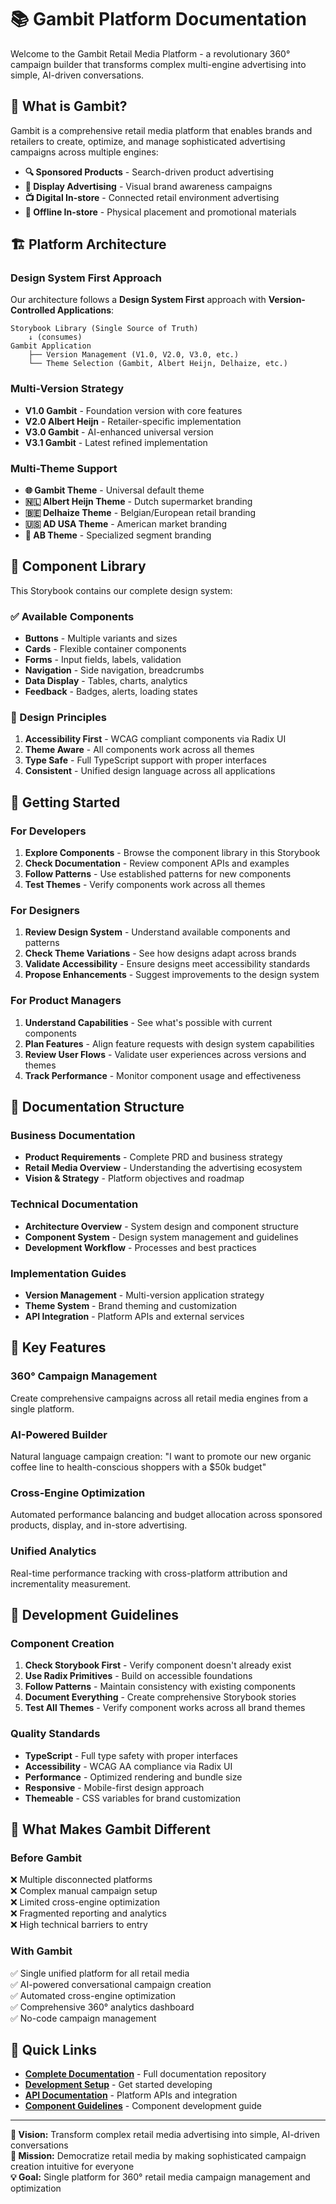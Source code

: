 
<Meta title="Documentation/Overview" />

# 📚 Gambit Platform Documentation

Welcome to the Gambit Retail Media Platform - a revolutionary 360° campaign builder that transforms complex multi-engine advertising into simple, AI-driven conversations.

## 🎯 What is Gambit?

Gambit is a comprehensive retail media platform that enables brands and retailers to create, optimize, and manage sophisticated advertising campaigns across multiple engines:

- **🔍 Sponsored Products** - Search-driven product advertising
- **📱 Display Advertising** - Visual brand awareness campaigns  
- **📺 Digital In-store** - Connected retail environment advertising
- **🏪 Offline In-store** - Physical placement and promotional materials

## 🏗️ Platform Architecture

### Design System First Approach

Our architecture follows a **Design System First** approach with **Version-Controlled Applications**:

```
Storybook Library (Single Source of Truth)
    ↓ (consumes)
Gambit Application
    ├── Version Management (V1.0, V2.0, V3.0, etc.)
    └── Theme Selection (Gambit, Albert Heijn, Delhaize, etc.)
```

### Multi-Version Strategy

- **V1.0 Gambit** - Foundation version with core features
- **V2.0 Albert Heijn** - Retailer-specific implementation
- **V3.0 Gambit** - AI-enhanced universal version
- **V3.1 Gambit** - Latest refined implementation

### Multi-Theme Support

- **🌐 Gambit Theme** - Universal default theme
- **🇳🇱 Albert Heijn Theme** - Dutch supermarket branding
- **🇧🇪 Delhaize Theme** - Belgian/European retail branding  
- **🇺🇸 AD USA Theme** - American market branding
- **🏢 AB Theme** - Specialized segment branding

## 🎨 Component Library

This Storybook contains our complete design system:

### ✅ Available Components
- **Buttons** - Multiple variants and sizes
- **Cards** - Flexible container components
- **Forms** - Input fields, labels, validation
- **Navigation** - Side navigation, breadcrumbs
- **Data Display** - Tables, charts, analytics
- **Feedback** - Badges, alerts, loading states

### 🎯 Design Principles

1. **Accessibility First** - WCAG compliant components via Radix UI
2. **Theme Aware** - All components work across all themes
3. **Type Safe** - Full TypeScript support with proper interfaces
4. **Consistent** - Unified design language across all applications

## 🚀 Getting Started

### For Developers
1. **Explore Components** - Browse the component library in this Storybook
2. **Check Documentation** - Review component APIs and examples
3. **Follow Patterns** - Use established patterns for new components
4. **Test Themes** - Verify components work across all themes

### For Designers
1. **Review Design System** - Understand available components and patterns
2. **Check Theme Variations** - See how designs adapt across brands
3. **Validate Accessibility** - Ensure designs meet accessibility standards
4. **Propose Enhancements** - Suggest improvements to the design system

### For Product Managers
1. **Understand Capabilities** - See what's possible with current components
2. **Plan Features** - Align feature requests with design system capabilities
3. **Review User Flows** - Validate user experiences across versions and themes
4. **Track Performance** - Monitor component usage and effectiveness

## 📖 Documentation Structure

### Business Documentation
- **Product Requirements** - Complete PRD and business strategy
- **Retail Media Overview** - Understanding the advertising ecosystem
- **Vision & Strategy** - Platform objectives and roadmap

### Technical Documentation  
- **Architecture Overview** - System design and component structure
- **Component System** - Design system management and guidelines
- **Development Workflow** - Processes and best practices

### Implementation Guides
- **Version Management** - Multi-version application strategy
- **Theme System** - Brand theming and customization
- **API Integration** - Platform APIs and external services

## 🎯 Key Features

### 360° Campaign Management
Create comprehensive campaigns across all retail media engines from a single platform.

### AI-Powered Builder
Natural language campaign creation: "I want to promote our new organic coffee line to health-conscious shoppers with a $50k budget"

### Cross-Engine Optimization
Automated performance balancing and budget allocation across sponsored products, display, and in-store advertising.

### Unified Analytics
Real-time performance tracking with cross-platform attribution and incrementality measurement.

## 🔧 Development Guidelines

### Component Creation
1. **Check Storybook First** - Verify component doesn't already exist
2. **Use Radix Primitives** - Build on accessible foundations
3. **Follow Patterns** - Maintain consistency with existing components
4. **Document Everything** - Create comprehensive Storybook stories
5. **Test All Themes** - Verify component works across all brand themes

### Quality Standards
- **TypeScript** - Full type safety with proper interfaces
- **Accessibility** - WCAG AA compliance via Radix UI
- **Performance** - Optimized rendering and bundle size
- **Responsive** - Mobile-first design approach
- **Themeable** - CSS variables for brand customization

## 🌟 What Makes Gambit Different

### Before Gambit
❌ Multiple disconnected platforms  
❌ Complex manual campaign setup  
❌ Limited cross-engine optimization  
❌ Fragmented reporting and analytics  
❌ High technical barriers to entry  

### With Gambit
✅ Single unified platform for all retail media  
✅ AI-powered conversational campaign creation  
✅ Automated cross-engine optimization  
✅ Comprehensive 360° analytics dashboard  
✅ No-code campaign management  

## 🔗 Quick Links

- **[Complete Documentation](https://github.com/your-org/gambit/docs)** - Full documentation repository
- **[Development Setup](https://github.com/your-org/gambit/docs/getting-started)** - Get started developing
- **[API Documentation](https://github.com/your-org/gambit/docs/api)** - Platform APIs and integration
- **[Component Guidelines](https://github.com/your-org/gambit/docs/components)** - Component development guide

---

**🎯 Vision:** Transform complex retail media advertising into simple, AI-driven conversations  
**🚀 Mission:** Democratize retail media by making sophisticated campaign creation intuitive for everyone  
**💡 Goal:** Single platform for 360° retail media campaign management and optimization